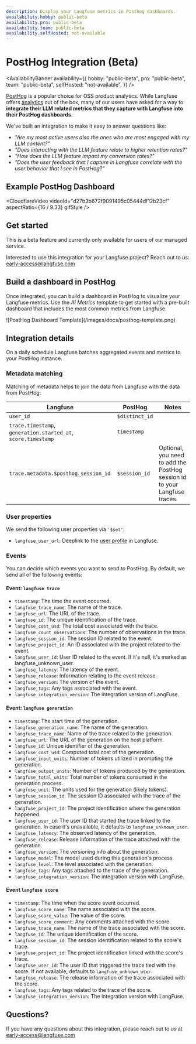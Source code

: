 ```yaml
---
description: Display your Langfuse metrics in Posthog dashboards.
availability.hobby: public-beta
availability.pro: public-beta
availability.team: public-beta
availability.selfHosted: not-available
---
```


# PostHog Integration (Beta)

<AvailabilityBanner
  availability={{
    hobby: "public-beta",
    pro: "public-beta",
    team: "public-beta",
    selfHosted: "not-available",
  }}
/>


[PostHog](https://posthog.com) is a popular choice for OSS product analytics. While Langfuse offers [analytics](/docs/analytics) out of the box, many of our users have asked for a way to **integrate their LLM related metrics that they capture with Langfuse into their PostHog dashboards**.

We've built an integration to make it easy to answer questions like:

- _"Are my most active users also the ones who are most engaged with my LLM content?"_
- _"Does interacting with the LLM feature relate to higher retention rates?"_
- _"How does the LLM feature impact my conversion rates?"_
- _"Does the user feedback that I capture in Langfuse correlate with the user behavior that I see in PostHog?"_

## Example PostHog Dashboard

<CloudflareVideo
  videoId="d27b3b672f9091495c05444df12b23cf"
  aspectRatio={16 / 9.33}
  gifStyle
/>

## Get started


<Callout type="info" emoji="ℹ️">
  This is a beta feature and currently only available for users of our managed
  service.
</Callout>

Interested to use this integration for your Langfuse project? Reach out to us: early-access@langfuse.com

## Build a dashboard in PostHog

Once integrated, you can build a dashboard in PostHog to visualize your Langfuse metrics. Use the _AI Metrics_ template to get started with a pre-built dashboard that includes the most common metrics from Langfuse.

<Frame border className="max-w-xs block">
  ![PostHog Dashboard Template](/images/docs/posthog-template.png)
</Frame>

## Integration details

On a daily schedule Langfuse batches aggregated events and metrics to your PostHog instance.

### Metadata matching

Matching of metadata helps to join the data from Langfuse with the data from PostHog:

| Langfuse                                                      | PostHog        | Notes                                                                     |
| ------------------------------------------------------------- | -------------- | ------------------------------------------------------------------------- |
| `user_id`                                                     | `$distinct_id` |                                                                           |
| `trace.timestamp`, `generation.started_at`, `score.timestamp` | `timestamp`    |                                                                           |
| `trace.metadata.$posthog_session_id`                          | `$session_id`  | Optional, you need to add the PostHog session id to your Langfuse traces. |

### User properties

We send the following user properties via `'$set'`:

- `langfuse_user_url`: Deeplink to the [user profile](/docs/tracing-features/users) in Langfuse.

### Events

You can decide which events you want to send to PostHog. By default, we send all of the following events:

#### Event: `langfuse trace`

- `timestamp`: The time the event occurred.
- `langfuse_trace_name`: The name of the trace.
- `langfuse_url`: The URL of the trace.
- `langfuse_id`: The unique identification of the trace.
- `langfuse_cost_usd`: The total cost associated with the trace.
- `langfuse_count_observations`: The number of observations in the trace.
- `langfuse_session_id`: The session ID related to the event.
- `langfuse_project_id`: An ID associated with the project related to the event.
- `langfuse_user_id`: User ID related to the event. If it's null, it's marked as langfuse_unknown_user.
- `langfuse_latency`: The latency of the event.
- `langfuse_release`: Information relating to the event release.
- `langfuse_version`: The version of the event.
- `langfuse_tags`: Any tags associated with the event.
- `langfuse_integration_version`: The integration version of LangFuse.

#### Event: `langfuse generation`

- `timestamp`: The start time of the generation.
- `langfuse_generation_name`: The name of the generation.
- `langfuse_trace_name`: Name of the trace related to the generation.
- `langfuse_url`: The URL of the generation on the host platform.
- `langfuse_id`: Unique identifier of the generation.
- `langfuse_cost_usd`: Computed total cost of the generation.
- `langfuse_input_units`: Number of tokens utilized in prompting the generation.
- `langfuse_output_units`: Number of tokens produced by the generation.
- `langfuse_total_units`: Total number of tokens consumed in the generation process.
- `langfuse_unit`: The units used for the generation (likely tokens).
- `langfuse_session_id`: The session ID associated with the trace of the generation.
- `langfuse_project_id`: The project identification where the generation happened.
- `langfuse_user_id`: The user ID that started the trace linked to the generation. In case it's unavailable, it defaults to `langfuse_unknown_user`.
- `langfuse_latency`: The observed latency of the generation.
- `langfuse_release`: Release information of the trace attached with the generation.
- `langfuse_version`: The versioning info about the generation.
- `langfuse_model`: The model used during this generation's process.
- `langfuse_level`: The level associated with the generation.
- `langfuse_tags`: Any tags attached to the trace of the generation.
- `langfuse_integration_version`: The integration version with LangFuse.

#### Event `langfuse score`

- `timestamp`: The time when the score event occurred.
- `langfuse_score_name`: The name associated with the score.
- `langfuse_score_value`: The value of the score.
- `langfuse_score_comment`: Any comments attached with the score.
- `langfuse_trace_name`: The name of the trace associated with the score.
- `langfuse_id`: The unique identification of the score.
- `langfuse_session_id`: The session identification related to the score's trace.
- `langfuse_project_id`: The project identification linked with the score's trace.
- `langfuse_user_id`: The user ID that triggered the trace tied with the score. If not available, defaults to `langfuse_unknown_user`.
- `langfuse_release`: The release information of the trace associated with the score.
- `langfuse_tags`: Any tags related to the trace of the score.
- `langfuse_integration_version`: The integration version with LangFuse.

## Questions?

If you have any questions about this integration, please reach out to us at early-access@langfuse.com

